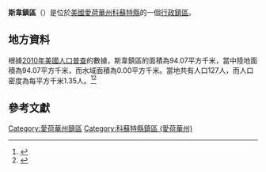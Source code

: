 {{noteTA
|G1=USState
|G2=地名
|G3=Unit
}}
{{Infobox settlement
|official_name            = 斯韋鎮區
|native_name = Swea Township
|settlement_type          = [[行政鎮區|行政鎮區]]
|image_skyline            = 
|imagesize                = 
|image_map                = 
|mapsize                  = 
|pushpin_map  =USA Iowa
|pushpin_label = 斯韋鎮區
|pushpin_label_position   = top
|pushpin_map_caption      = 斯韋鎮區在愛荷華州的位置
|subdivision_type         = [[世界政區索引|國家]]
|subdivision_type1        = [[美国州份|州份]]
|subdivision_type2        = [[愛荷華州行政区划|縣]]
|subdivision_name         = [[美国|美国]]
|subdivision_name1        = [[愛荷華州|愛荷華州]]
|subdivision_name2        = [[科蘇特縣_(愛荷華州)|科蘇特縣]]
|elevation_ft             = 1198
|elevation_m              = 365
|timezone                 = [[北美中部時區|北美中部時區]]
|area_total_km2           = 94.07
|area_land_km2            = 94.07
|area_water_km2           = 0.00
|area_total_sq_mi         = 
|area_land_sq_mi          = 
|area_water_sq_mi         = 
|population_as_of         = [[2010年美國人口普查|2010]]
|population_footnotes     = 
|population_total         = 127
|population_density_km2   = auto
|population_density_sq_mi = auto
|utc_offset               = -6
|coordinates              = {{coord|43|23|00|N|94|23|00|W|type:city_region:US-AL_source:GNS-enwiki|display=inline,title}}
| coor_pinpoint           = 
| coordinates_footnotes   = 
|timezone_DST             = CDT
|utc_offset_DST           = -5
|postal_code_type         = [[美國郵區編號|郵區編號]]
|postal_code              = 
|area_code                = {{link-en|电话区号515|Area code 515|515}}
|blank_name = [[地名信息系统|GNIS ID]]
|blank_info = 468773
}}
'''斯韋鎮區'''（{{lang-en|Swea Township}}）是位於[[美國|美國]][[愛荷華州|愛荷華州]][[科蘇特縣_(愛荷華州)|科蘇特縣]]的一個[[行政鎮區|行政鎮區]]。

== 地方資料 ==
根據[[2010年美國人口普查|2010年美國人口普查]]的數據，斯韋鎮區的面積為94.07平方千米，當中陸地面積為94.07平方千米，而水域面積為0.00平方千米。當地共有人口127人，而人口密度為每平方千米1.35人。<ref name="GR8">{{cite web|url=http://factfinder2.census.gov|publisher=[[美国人口调查局|美国人口调查局]]|accessdate=2011-05-14|title=American FactFinder|archive-date=2013-09-11|archive-url=https://web.archive.org/web/20130911234518/http://factfinder2.census.gov/|dead-url=no}}</ref><ref>{{cite web|url=https://www.citypopulation.de/en/usa/iowa/admin/|title=USA: Iowa (Counties and Townships) - City Population}}</ref>

== 參考文獻 ==
{{reflist}}

{{科蘇特縣 (愛荷華州)}}

{{DEFAULTSORT:Swea Township}}
[[Category:愛荷華州鎮區|Category:愛荷華州鎮區]]
[[Category:科蘇特縣鎮區_(愛荷華州)|Category:科蘇特縣鎮區 (愛荷華州)]]

{{Iowa-geo-stub}}